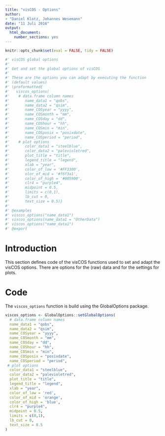```yaml
---
title: "visCOS - Options"
author: 
- "Daniel Klotz, Johannes Wesemann"
date: "11 Juli 2016"
output: 
  html_document:
    number_sections: yes
---
```


```r
knitr::opts_chunk$set(eval = FALSE, tidy = FALSE)
```
```r
#' visCOS global options
#' 
#' Get and set the global options of visCOS
#' 
#' These are the options you can adapt by executing the function 
#' (default values)
#' \preformatted{
#'   viscos_options(
#'    # data.frame column names
#'       name_data1 = "qobs",
#'       name_data2 = "qsim",
#'       name_COSyear = "yyyy",
#'       name_COSmonth = "mm",
#'       name_COSday = "dd",
#'       name_COShour = "hh",
#'       name_COSmin = "min",
#'       name_COSposix = "posixdate",
#'       name_COSperiod = "period",
#'    # plot options
#'       color_data1 = "steelblue", 
#'       color_data2 = "palevioletred",
#'       plot_title = "title",
#'       legend_title = "legend",
#'       xlab = "year",
#'       color_of_low = '#FF3300',
#'       olor_of_mid = '#f6f3a1',
#'       color_of_high = '#005900',
#'       clr4 = "purple4",
#'       midpoint = 0.5,
#'       limits = c(0,1),
#'       lb_cut = 0,
#'       text_size = 0.5)}
#'
#' @examples
#' viscos_options("name_data1")
#' viscos_options(name_data1 = "OtherData")
#' viscos_options("name_data1")
#' @export
```
# Introduction 
This section defines code of the visCOS functions used to set and adapt the 
visCOS options. There are options for the (raw) data and for the settings for 
 plots.

# Code
The `viscos_options` function is build using the GlobalOptions package.

```r

viscos_options <- GlobalOptions::setGlobalOptions( 
  # data.frame column names
  name_data1 = "qobs", 
  name_data2 = "qsim", 
  name_COSyear = "yyyy",
  name_COSmonth = "mm",
  name_COSday = "dd",
  name_COShour = "hh",
  name_COSmin = "min",
  name_COSposix = "posixdate",
  name_COSperiod = "period",
 # plot options
  color_data1 = "steelblue", 
  color_data2 = "palevioletred",
  plot_title = "title",
  legend_title = "legend",
  xlab = "year",
  color_of_low = 'red',
  color_of_mid = 'orange',
  color_of_high = 'blue',
  clr4 = "purple4",
  midpoint = 0.5,
  limits = c(0,1),
  lb_cut = 0,
  text_size = 0.5
)

```

